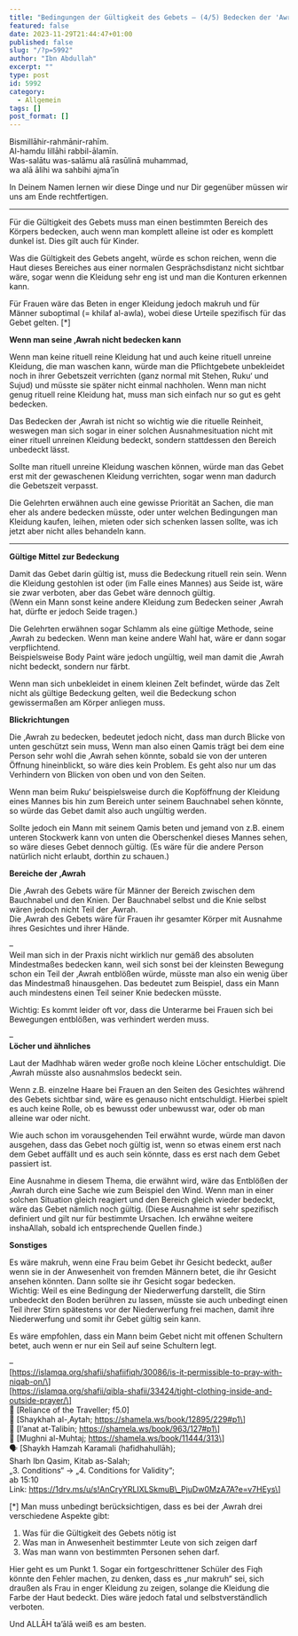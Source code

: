 ```yaml
---
title: "Bedingungen der Gültigkeit des Gebets – (4/5) Bedecken der 'Awrah"
featured: false
date: 2023-11-29T21:44:47+01:00
published: false
slug: "/?p=5992"
author: "Ibn Abdullah"
excerpt: ""
type: post
id: 5992
category:
  - Allgemein
tags: []
post_format: []
---
```


Bismillāhir-rahmānir-rahīm.  
Al-hamdu lillāhi rabbil-ālamīn.  
Was-salātu was-salāmu alā rasūlinā muhammad,  
wa alā ālihi wa sahbihi ajma’īn

In Deinem Namen lernen wir diese Dinge und nur Dir gegenüber müssen wir uns am Ende rechtfertigen.

---

Für die Gültigkeit des Gebets muss man einen bestimmten Bereich des Körpers bedecken, auch wenn man komplett alleine ist oder es komplett dunkel ist. Dies gilt auch für Kinder.

Was die Gültigkeit des Gebets angeht, würde es schon reichen, wenn die Haut dieses Bereiches aus einer normalen Gesprächsdistanz nicht sichtbar wäre, sogar wenn die Kleidung sehr eng ist und man die Konturen erkennen kann.

Für Frauen wäre das Beten in enger Kleidung jedoch makruh und für Männer suboptimal (= khilaf al-awla), wobei diese Urteile spezifisch für das Gebet gelten. \[\*\]

**Wenn man seine ‚Awrah nicht bedecken kann**

Wenn man keine rituell reine Kleidung hat und auch keine rituell unreine Kleidung, die man waschen kann, würde man die Pflichtgebete unbekleidet noch in ihrer Gebetszeit verrichten (ganz normal mit Stehen, Ruku‘ und Sujud) und müsste sie später nicht einmal nachholen. Wenn man nicht genug rituell reine Kleidung hat, muss man sich einfach nur so gut es geht bedecken.

Das Bedecken der ‚Awrah ist nicht so wichtig wie die rituelle Reinheit, weswegen man sich sogar in einer solchen Ausnahmesituation nicht mit einer rituell unreinen Kleidung bedeckt, sondern stattdessen den Bereich unbedeckt lässt.

Sollte man rituell unreine Kleidung waschen können, würde man das Gebet erst mit der gewaschenen Kleidung verrichten, sogar wenn man dadurch die Gebetszeit verpasst.

Die Gelehrten erwähnen auch eine gewisse Priorität an Sachen, die man eher als andere bedecken müsste, oder unter welchen Bedingungen man Kleidung kaufen, leihen, mieten oder sich schenken lassen sollte, was ich jetzt aber nicht alles behandeln kann.

---

**Gültige Mittel zur Bedeckung**

Damit das Gebet darin gültig ist, muss die Bedeckung rituell rein sein. Wenn die Kleidung gestohlen ist oder (im Falle eines Mannes) aus Seide ist, wäre sie zwar verboten, aber das Gebet wäre dennoch gültig.  
(Wenn ein Mann sonst keine andere Kleidung zum Bedecken seiner ‚Awrah hat, dürfte er jedoch Seide tragen.)

Die Gelehrten erwähnen sogar Schlamm als eine gültige Methode, seine ‚Awrah zu bedecken. Wenn man keine andere Wahl hat, wäre er dann sogar verpflichtend.  
Beispielsweise Body Paint wäre jedoch ungültig, weil man damit die ‚Awrah nicht bedeckt, sondern nur färbt.

Wenn man sich unbekleidet in einem kleinen Zelt befindet, würde das Zelt nicht als gültige Bedeckung gelten, weil die Bedeckung schon gewissermaßen am Körper anliegen muss.

**Blickrichtungen**

Die ‚Awrah zu bedecken, bedeutet jedoch nicht, dass man durch Blicke von unten geschützt sein muss, Wenn man also einen Qamis trägt bei dem eine Person sehr wohl die ‚Awrah sehen könnte, sobald sie von der unteren Öffnung hineinblickt, so wäre dies kein Problem. Es geht also nur um das Verhindern von Blicken von oben und von den Seiten.

Wenn man beim Ruku‘ beispielsweise durch die Kopföffnung der Kleidung eines Mannes bis hin zum Bereich unter seinem Bauchnabel sehen könnte, so würde das Gebet damit also auch ungültig werden.

Sollte jedoch ein Mann mit seinem Qamis beten und jemand von z.B. einem unteren Stockwerk kann von unten die Oberschenkel dieses Mannes sehen, so wäre dieses Gebet dennoch gültig. (Es wäre für die andere Person natürlich nicht erlaubt, dorthin zu schauen.)

**Bereiche der ‚Awrah**

Die ‚Awrah des Gebets wäre für Männer der Bereich zwischen dem Bauchnabel und den Knien. Der Bauchnabel selbst und die Knie selbst wären jedoch nicht Teil der ‚Awrah.  
Die ‚Awrah des Gebets wäre für Frauen ihr gesamter Körper mit Ausnahme ihres Gesichtes und ihrer Hände.

–  
Weil man sich in der Praxis nicht wirklich nur gemäß des absoluten Mindestmaßes bedecken kann, weil sich sonst bei der kleinsten Bewegung schon ein Teil der ‚Awrah entblößen würde, müsste man also ein wenig über das Mindestmaß hinausgehen. Das bedeutet zum Beispiel, dass ein Mann auch mindestens einen Teil seiner Knie bedecken müsste.

Wichtig: Es kommt leider oft vor, dass die Unterarme bei Frauen sich bei Bewegungen entblößen, was verhindert werden muss.

–  
**Löcher und ähnliches**

Laut der Madhhab wären weder große noch kleine Löcher entschuldigt. Die ‚Awrah müsste also ausnahmslos bedeckt sein.

Wenn z.B. einzelne Haare bei Frauen an den Seiten des Gesichtes während des Gebets sichtbar sind, wäre es genauso nicht entschuldigt. Hierbei spielt es auch keine Rolle, ob es bewusst oder unbewusst war, oder ob man alleine war oder nicht.

Wie auch schon im vorausgehenden Teil erwähnt wurde, würde man davon ausgehen, dass das Gebet noch gültig ist, wenn so etwas einem erst nach dem Gebet auffällt und es auch sein könnte, dass es erst nach dem Gebet passiert ist.

Eine Ausnahme in diesem Thema, die erwähnt wird, wäre das Entblößen der ‚Awrah durch eine Sache wie zum Beispiel den Wind. Wenn man in einer solchen Situation gleich reagiert und den Bereich gleich wieder bedeckt, wäre das Gebet nämlich noch gültig. (Diese Ausnahme ist sehr spezifisch definiert und gilt nur für bestimmte Ursachen. Ich erwähne weitere inshaAllah, sobald ich entsprechende Quellen finde.)

**Sonstiges**

Es wäre makruh, wenn eine Frau beim Gebet ihr Gesicht bedeckt, außer wenn sie in der Anwesenheit von fremden Männern betet, die ihr Gesicht ansehen könnten. Dann sollte sie ihr Gesicht sogar bedecken.  
Wichtig: Weil es eine Bedingung der Niederwerfung darstellt, die Stirn unbedeckt den Boden berühren zu lassen, müsste sie auch unbedingt einen Teil ihrer Stirn spätestens vor der Niederwerfung frei machen, damit ihre Niederwerfung und somit ihr Gebet gültig sein kann.

Es wäre empfohlen, dass ein Mann beim Gebet nicht mit offenen Schultern betet, auch wenn er nur ein Seil auf seine Schultern legt.

–  
\[https://islamqa.org/shafii/shafiifiqh/30086/is-it-permissible-to-pray-with-niqab-on/\]  
\[https://islamqa.org/shafii/qibla-shafii/33424/tight-clothing-inside-and-outside-prayer/\]  
:green_book: \[Reliance of the Traveller; f5.0\]  
:green_book: \[Shaykhah al-‚Aytah; https://shamela.ws/book/12895/229#p1\]  
:green_book: \[I’anat at-Talibin; https://shamela.ws/book/963/127#p1\]  
:green_book: \[Mughni al-Muhtaj; https://shamela.ws/book/11444/313\]  
:speaking_head: \[Shaykh Hamzah Karamali (hafidhahullāh);  
Sharh Ibn Qasim, Kitab as-Salah;  
„3. Conditions“ -&gt; „4. Conditions for Validity“;  
ab 15:10  
Link: https://1drv.ms/u/s!AnCryYRLIXLSkmuB\_PjuDw0MzA7A?e=v7HEys\]

\[\*\] Man muss unbedingt berücksichtigen, dass es bei der ‚Awrah drei verschiedene Aspekte gibt:

1. Was für die Gültigkeit des Gebets nötig ist
2. Was man in Anwesenheit bestimmter Leute von sich zeigen darf
3. Was man wann von bestimmten Personen sehen darf.

Hier geht es um Punkt 1. Sogar ein fortgeschrittener Schüler des Fiqh könnte den Fehler machen, zu denken, dass es „nur makruh“ sei, sich draußen als Frau in enger Kleidung zu zeigen, solange die Kleidung die Farbe der Haut bedeckt. Dies wäre jedoch fatal und selbstverständlich verboten.

Und ALLĀH ta’ālā weiß es am besten.

